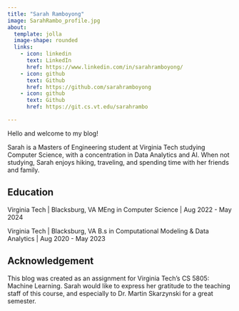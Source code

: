```yaml
---
title: "Sarah Ramboyong"
image: SarahRambo_profile.jpg
about:
  template: jolla
  image-shape: rounded
  links:
    - icon: linkedin
      text: LinkedIn
      href: https://www.linkedin.com/in/sarahramboyong/
    - icon: github
      text: Github
      href: https://github.com/sarahramboyong
    - icon: github
      text: Github
      href: https://git.cs.vt.edu/sarahrambo

---
```



:::{#hero-heading}

Hello and welcome to my blog! 

Sarah is a Masters of Engineering student at Virginia Tech studying Computer Science, with a concentration in Data Analytics and AI. When not studying, Sarah enjoys hiking, traveling, and spending time with her friends and family.

## Education

Virginia Tech | Blacksburg, VA
MEng in Computer Science | Aug 2022 - May 2024

Virginia Tech | Blacksburg, VA
B.s in Computational Modeling & Data Analytics | Aug 2020 - May 2023

## Acknowledgement

This blog was created as an assignment for Virginia Tech's CS 5805: Machine Learning. Sarah would like to express her gratitude to the teaching staff of this course, and especially to Dr. Martin Skarzynski for a great semester.

:::
